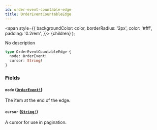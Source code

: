 ```yaml
---
id: order-event-countable-edge
title: OrderEventCountableEdge
---
```


<span
style={{
      backgroundColor: color,
      borderRadius: '2px',
      color: '#fff',
      padding: '0.2rem',
    }}>
{children}
</span>
);

No description

```graphql
type OrderEventCountableEdge {
  node: OrderEvent!
  cursor: String!
}
```

### Fields

#### `node` ([`OrderEvent!`](/api-reference/objects/order-event.mdx))

The item at the end of the edge.

#### `cursor` ([`String!`](/api-reference/scalars/string.mdx))

A cursor for use in pagination.
